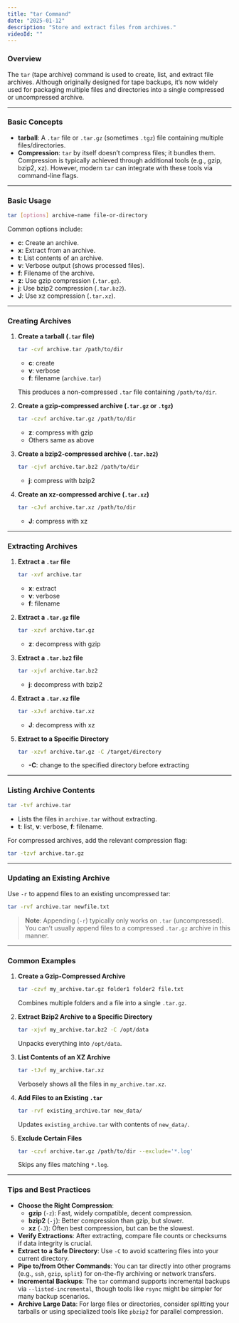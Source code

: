 ```yaml
---
title: "tar Command"
date: "2025-01-12"
description: "Store and extract files from archives."
videoId: ""
---
```


### Overview

The `tar` (tape archive) command is used to create, list, and extract file archives. Although originally designed for tape backups, it’s now widely used for packaging multiple files and directories into a single compressed or uncompressed archive.

---

### Basic Concepts

- **tarball**: A `.tar` file or `.tar.gz` (sometimes `.tgz`) file containing multiple files/directories.  
- **Compression**: `tar` by itself doesn’t compress files; it bundles them. Compression is typically achieved through additional tools (e.g., gzip, bzip2, xz). However, modern `tar` can integrate with these tools via command-line flags.

---

### Basic Usage

```bash
tar [options] archive-name file-or-directory
```

Common options include:  

- **c**: Create an archive.  
- **x**: Extract from an archive.  
- **t**: List contents of an archive.  
- **v**: Verbose output (shows processed files).  
- **f**: Filename of the archive.  
- **z**: Use gzip compression (`.tar.gz`).  
- **j**: Use bzip2 compression (`.tar.bz2`).  
- **J**: Use xz compression (`.tar.xz`).

---

### Creating Archives

1. **Create a tarball (`.tar` file)**  
   ```bash
   tar -cvf archive.tar /path/to/dir
   ```
   - **c**: create  
   - **v**: verbose  
   - **f**: filename (`archive.tar`)  

   This produces a non-compressed `.tar` file containing `/path/to/dir`.

2. **Create a gzip-compressed archive (`.tar.gz` or `.tgz`)**  
   ```bash
   tar -czvf archive.tar.gz /path/to/dir
   ```
   - **z**: compress with gzip  
   - Others same as above  

3. **Create a bzip2-compressed archive (`.tar.bz2`)**  
   ```bash
   tar -cjvf archive.tar.bz2 /path/to/dir
   ```
   - **j**: compress with bzip2  

4. **Create an xz-compressed archive (`.tar.xz`)**  
   ```bash
   tar -cJvf archive.tar.xz /path/to/dir
   ```
   - **J**: compress with xz  

---

### Extracting Archives

1. **Extract a `.tar` file**  
   ```bash
   tar -xvf archive.tar
   ```
   - **x**: extract  
   - **v**: verbose  
   - **f**: filename  

2. **Extract a `.tar.gz` file**  
   ```bash
   tar -xzvf archive.tar.gz
   ```
   - **z**: decompress with gzip  

3. **Extract a `.tar.bz2` file**  
   ```bash
   tar -xjvf archive.tar.bz2
   ```
   - **j**: decompress with bzip2  

4. **Extract a `.tar.xz` file**  
   ```bash
   tar -xJvf archive.tar.xz
   ```
   - **J**: decompress with xz  

5. **Extract to a Specific Directory**  
   ```bash
   tar -xzvf archive.tar.gz -C /target/directory
   ```
   - **-C**: change to the specified directory before extracting  

---

### Listing Archive Contents

```bash
tar -tvf archive.tar
```
- Lists the files in `archive.tar` without extracting.  
- **t**: list, **v**: verbose, **f**: filename.

For compressed archives, add the relevant compression flag:
```bash
tar -tzvf archive.tar.gz
```

---

### Updating an Existing Archive

Use `-r` to append files to an existing uncompressed tar:
```bash
tar -rvf archive.tar newfile.txt
```
> **Note**: Appending (`-r`) typically only works on `.tar` (uncompressed). You can’t usually append files to a compressed `.tar.gz` archive in this manner.

---

### Common Examples

1. **Create a Gzip-Compressed Archive**  
   ```bash
   tar -czvf my_archive.tar.gz folder1 folder2 file.txt
   ```
   Combines multiple folders and a file into a single `.tar.gz`.

2. **Extract Bzip2 Archive to a Specific Directory**  
   ```bash
   tar -xjvf my_archive.tar.bz2 -C /opt/data
   ```
   Unpacks everything into `/opt/data`.

3. **List Contents of an XZ Archive**  
   ```bash
   tar -tJvf my_archive.tar.xz
   ```
   Verbosely shows all the files in `my_archive.tar.xz`.

4. **Add Files to an Existing `.tar`**  
   ```bash
   tar -rvf existing_archive.tar new_data/
   ```
   Updates `existing_archive.tar` with contents of `new_data/`.

5. **Exclude Certain Files**  
   ```bash
   tar -czvf archive.tar.gz /path/to/dir --exclude='*.log'
   ```
   Skips any files matching `*.log`.

---

### Tips and Best Practices

- **Choose the Right Compression**: 
  - **gzip** (`-z`): Fast, widely compatible, decent compression.  
  - **bzip2** (`-j`): Better compression than gzip, but slower.  
  - **xz** (`-J`): Often best compression, but can be the slowest.  
- **Verify Extractions**: After extracting, compare file counts or checksums if data integrity is crucial.  
- **Extract to a Safe Directory**: Use `-C` to avoid scattering files into your current directory.  
- **Pipe to/from Other Commands**: You can tar directly into other programs (e.g., `ssh`, `gzip`, `split`) for on-the-fly archiving or network transfers.  
- **Incremental Backups**: The `tar` command supports incremental backups via `--listed-incremental`, though tools like `rsync` might be simpler for many backup scenarios.  
- **Archive Large Data**: For large files or directories, consider splitting your tarballs or using specialized tools like `pbzip2` for parallel compression.